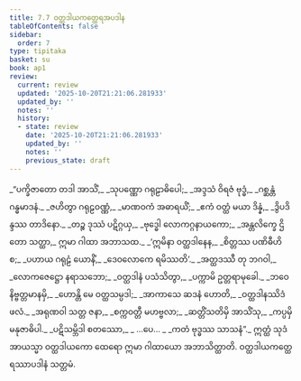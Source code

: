 ```yaml
---
title: 7.7 ဝတ္ထဒါယကတ္ထေရအပဒါန
tableOfContents: false
sidebar:
  order: 7
type: tipitaka
basket: su
book: ap1
review:
  current: review
  updated: '2025-10-20T21:21:06.281933'
  updated_by: ''
  notes: ''
  history:
  - state: review
    date: '2025-10-20T21:21:06.281933'
    updated_by: ''
    notes: ''
    previous_state: draft
---
```



<DynamicBreadcrumb />


<ReviewStatus review={frontmatter.review} showDetails={true} />

<HypothesisAnnotation frontmatter={frontmatter} />

<Division number="45" book="ap1" e="ch" v="20" p="128">

<Paragraph number="1547" type="verses" book="ap1">
_“ပက္ခိဇာတော တဒါ အာသိံ,_  
_သုပဏ္ဏော ဂရုဠာဓိပေါ;_  
_အဒ္ဒသံ ဝိရဇံ ဗုဒ္ဓံ,_  
_ဂစ္ဆန္တံ ဂန္ဓမာဒနံ._  

</Paragraph>

</Division>
<Division number="46" book="ap1" e="ch" v="20" p="128">

<Paragraph number="1548" type="verses" book="ap1">
_ဇဟိတွာ ဂရုဠဝဏ္ဏံ,_  
_မာဏဝကံ အဓာရယိံ;_  
_ဧကံ ဝတ္ထံ မယာ ဒိန္နံ,_  
_ဒွိပဒိန္ဒဿ တာဒိနော._  

</Paragraph>

</Division>
<Division number="47" book="ap1" e="ch" v="20" p="128">

<Paragraph number="1549" type="verses" book="ap1">
_တဉ္စ ဒုဿံ ပဋိဂ္ဂယှ,_  
_ဗုဒ္ဓေါ လောကဂ္ဂနာယကော;_  
_အန္တလိက္ခေ ဌိတော သတ္ထာ,_  
ဣမာ ဂါထာ အဘာသထ._  

</Paragraph>

</Division>
<Division number="48" book="ap1" e="ch" v="20" p="128">

<Paragraph number="1550" type="verses" book="ap1">
_‘ဣမိနာ ဝတ္ထဒါနေန,_  
_စိတ္တဿ ပဏိဓီဟိ စ;_  
_ပဟာယ ဂရုဠံ ယောနိံ,_  
_ဒေဝလောကေ ရမိဿတိ’._  

</Paragraph>

</Division>
<Division number="49" book="ap1" e="ch" v="20" p="128">

<Paragraph number="1551" type="verses" book="ap1">
_အတ္ထဒဿီ တု ဘဂဝါ,_  
_လောကဇေဋ္ဌော နရာသဘော;_  
_ဝတ္ထဒါနံ ပသံသိတွာ,_  
_ပက္ကာမိ ဥတ္တရာမုခေါ._  

</Paragraph>

</Division>
<Division number="50" book="ap1" e="ch" v="20" p="128">

<Paragraph number="1552" type="verses" book="ap1">
_ဘဝေ နိဗ္ဗတ္တမာနမှိ,_  
_ဟောန္တိ မေ ဝတ္ထသမ္ပဒါ;_  
_အာကာသေ ဆဒနံ ဟောတိ,_  
_ဝတ္ထဒါနဿိဒံ ဖလံ._  

</Paragraph>

</Division>
<Division number="51" book="ap1" e="ch" v="20" p="129">

<Paragraph number="1553" type="verses" book="ap1">
_အရုဏဝါ သတ္တ ဇနာ,_  
_စက္ကဝတ္တီ မဟဗ္ဗလာ;_  
_ဆတ္တိံသတိမှိ အာသိံသု,_  
_ကပ္ပမှိ မနုဇာဓိပါ._  

</Paragraph>

</Division>
<Division number="52" book="ap1" e="ch" v="20" p="129">

<Paragraph number="1554" type="verses" book="ap1">
_ပဋိသမ္ဘိဒါ စတဿော,_  
_ …ပေ… _  
_ကတံ ဗုဒ္ဓဿ သာသနံ”._  

</Paragraph>

<Paragraph number="1555" book="ap1">
ဣတ္ထံ သုဒံ အာယသ္မာ ဝတ္ထဒါယကော ထေရော ဣမာ ဂါထာယော အဘာသိတ္ထာတိ.

</Paragraph>
</Division>

<Paragraph number="1556" type="center" book="ap1">
ဝတ္ထဒါယကတ္ထေရဿာပဒါနံ သတ္တမံ.
</Paragraph>